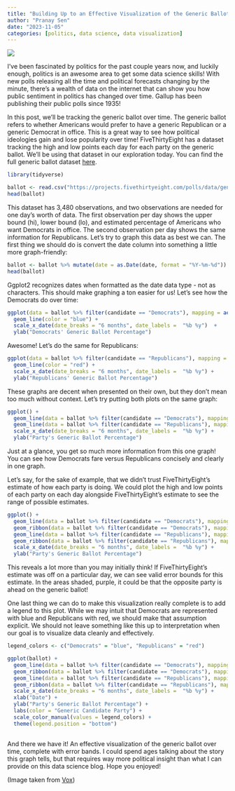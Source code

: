 ```yaml
---
title: "Building Up to an Effective Visualization of the Generic Ballot"
author: "Pranay Sen"
date: "2023-11-05"
categories: [politics, data science, data visualization]
---
```


![](dvsr.webp)

I've been fascinated by politics for the past couple years now, and luckily enough, politics is an awesome area to get some data science skills! With new polls releasing all the time and political forecasts changing by the minute, there's a wealth of data on the internet that can show you how public sentiment in politics has changed over time. Gallup has been publishing their public polls since 1935!

In this post, we'll be tracking the generic ballot over time. The generic ballot refers to whether Americans would prefer to have a generic Republican or a generic Democrat in office. This is a great way to see how political ideologies gain and lose popularity over time! FiveThirtyEight has a dataset tracking the high and low points each day for each party on the generic ballot. We'll be using that dataset in our exploration today. You can find the full generic ballot dataset [here](https://data.fivethirtyeight.com/).

```r
library(tidyverse)

```

```r
ballot <- read.csv("https://projects.fivethirtyeight.com/polls/data/generic_ballot_averages.csv")
head(ballot)
```

This dataset has 3,480 observations, and two observations are needed for one day's worth of data. The first observation per day shows the upper bound (hi), lower bound (lo), and estimated percentage of Americans who want Democrats in office. The second observation per day shows the same information for Republicans. Let's try to graph this data as best we can. The first thing we should do is convert the date column into something a little more graph-friendly:

```r
ballot <- ballot %>% mutate(date = as.Date(date, format = "%Y-%m-%d"))
head(ballot)
```

Ggplot2 recognizes dates when formatted as the date data type - not as characters. This should make graphing a ton easier for us! Let's see how the Democrats do over time:

```r

ggplot(data = ballot %>% filter(candidate == "Democrats"), mapping = aes(x = date, y = pct_estimate)) +
  geom_line(color = "blue") + 
  scale_x_date(date_breaks = "6 months", date_labels =  "%b %y")  +
  ylab("Democrats' Generic Ballot Percentage")
```

Awesome! Let's do the same for Republicans:

```r

ggplot(data = ballot %>% filter(candidate == "Republicans"), mapping = aes(x = date, y = pct_estimate)) +
  geom_line(color = "red") + 
  scale_x_date(date_breaks = "6 months", date_labels =  "%b %y") +
  ylab("Republicans' Generic Ballot Percentage")
```

These graphs are decent when presented on their own, but they don't mean too much without context. Let's try putting both plots on the same graph:

```r

ggplot() +
  geom_line(data = ballot %>% filter(candidate == "Democrats"), mapping = aes(x = date, y = pct_estimate), color = "blue") +
  geom_line(data = ballot %>% filter(candidate == "Republicans"), mapping = aes(x = date, y = pct_estimate), color = "red") + 
  scale_x_date(date_breaks = "6 months", date_labels =  "%b %y") +
  ylab("Party's Generic Ballot Percentage")
```

Just at a glance, you get so much more information from this one graph! You can see how Democrats fare versus Republicans concisely and clearly in one graph.

Let's say, for the sake of example, that we didn't trust FiveThirtyEight's estimate of how each party is doing. We could plot the high and low points of each party on each day alongside FiveThirtyEight's estimate to see the range of possible estimates.

```r
ggplot() +
  geom_line(data = ballot %>% filter(candidate == "Democrats"), mapping = aes(x = date, y = pct_estimate), color = "blue") +
  geom_ribbon(data = ballot %>% filter(candidate == "Democrats"), mapping = aes(x= date, y = pct_estimate, ymin = lo, ymax = hi), fill = "blue", alpha = 0.2) +
  geom_line(data = ballot %>% filter(candidate == "Republicans"), mapping = aes(x = date, y = pct_estimate), color = "red") + 
  geom_ribbon(data = ballot %>% filter(candidate == "Republicans"), mapping = aes(x= date, y = pct_estimate, ymin = lo, ymax = hi), fill = "red", alpha = 0.2) +
  scale_x_date(date_breaks = "6 months", date_labels =  "%b %y") +
  ylab("Party's Generic Ballot Percentage")
```

This reveals a lot more than you may initially think! If FiveThirtyEight's estimate was off on a particular day, we can see valid error bounds for this estimate. In the areas shaded, purple, it could be that the opposite party is ahead on the generic ballot!

One last thing we can do to make this visualization really complete is to add a legend to this plot. While we may intuit that Democrats are represented with blue and Republicans with red, we should make that assumption explicit. We should not leave something like this up to interpretation when our goal is to visualize data cleanly and effectively.

```r

legend_colors <- c("Democrats" = "blue", "Republicans" = "red")

ggplot(ballot) +
  geom_line(data = ballot %>% filter(candidate == "Democrats"), mapping = aes(x = date, y = pct_estimate, color = "Democrats")) +
  geom_ribbon(data = ballot %>% filter(candidate == "Democrats"), mapping = aes(x= date, y = pct_estimate, ymin = lo, ymax = hi), fill = "blue", alpha = 0.2) +
  geom_line(data = ballot %>% filter(candidate == "Republicans"), mapping = aes(x = date, y = pct_estimate, color = "Republicans")) + 
  geom_ribbon(data = ballot %>% filter(candidate == "Republicans"), mapping = aes(x= date, y = pct_estimate, ymin = lo, ymax = hi), fill = "red", alpha = 0.2) +
  scale_x_date(date_breaks = "6 months", date_labels =  "%b %y") +
  xlab("Date") +
  ylab("Party's Generic Ballot Percentage") +
  labs(color = "Generic Candidate Party") +
  scale_color_manual(values = legend_colors) +
  theme(legend.position = "bottom")
  
```

And there we have it! An effective visualization of the generic ballot over time, complete with error bands. I could spend ages talking about the story this graph tells, but that requires way more political insight than what I can provide on this data science blog. Hope you enjoyed!

(Image taken from [Vox](https://www.vox.com/policy-and-politics/2018/12/18/18139556/republicans-democrats-partisanship-ideology-philosophy-psychology-marc-hetherington))
